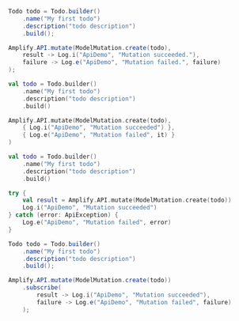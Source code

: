 <BlockSwitcher>
<Block name="Java">

```java
Todo todo = Todo.builder()
    .name("My first todo")
    .description("todo description")
    .build();

Amplify.API.mutate(ModelMutation.create(todo),
    result -> Log.i("ApiDemo", "Mutation succeeded."),
    failure -> Log.e("ApiDemo", "Mutation failed.", failure)
);
```

</Block>
<Block name="Kotlin - Callbacks">

```kotlin
val todo = Todo.builder()
    .name("My first todo")
    .description("todo description")
    .build()

Amplify.API.mutate(ModelMutation.create(todo),
    { Log.i("ApiDemo", "Mutation succeeded") },
    { Log.e("ApiDemo", "Mutation failed", it) }
)
```

</Block>
<Block name="Kotlin - Coroutines">

```kotlin
val todo = Todo.builder()
    .name("My first todo")
    .description("todo description")
    .build()

try {
    val result = Amplify.API.mutate(ModelMutation.create(todo))
    Log.i("ApiDemo", "Mutation succeeded") 
} catch (error: ApiException) {
    Log.e("ApiDemo", "Mutation failed", error) 
}
```

</Block>
<Block name="RxJava">

```java
Todo todo = Todo.builder()
    .name("My first todo")
    .description("todo description")
    .build();

Amplify.API.mutate(ModelMutation.create(todo))
    .subscribe(
        result -> Log.i("ApiDemo", "Mutation succeeded"),
        failure -> Log.e("ApiDemo", "Mutation failed", failure)
    );
```

</Block>
</BlockSwitcher>
